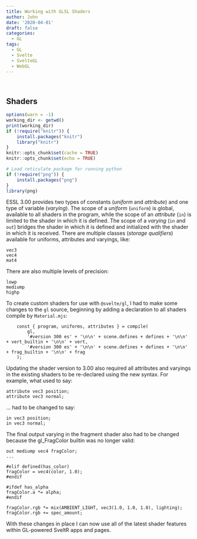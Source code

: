 ```yaml
---
title: Working with GLSL Shaders
author: John
date: '2020-04-01'
draft: false
categories:
  - GL
tags:
  - GL
  - Svelte
  - SvelteGL
  - WebGL
---
```


<div id="glsl-app" role="main" style="width: 100%; min-width: 800px; margin-left: -86px;">
&nbsp;
</div>

## Shaders

```r
options(warn = -1)
working_dir <- getwd()
print(working_dir)
if (!require("knitr")) {
    install.packages("knitr")
    library("knitr")
}
knitr::opts_chunk$set(cache = TRUE)
knitr::opts_chunk$set(echo = TRUE)

# Load reticulate package for running python
if (!require("png")) {
    install.packages("png")
}
library(png)
```

ESSL 3.00 provides two types of constants (*uniform* and *attribute*) and one type of variable (*varying*). The scope of a *uniform* (`uniform`) is global, available to all shaders in the program, while the scope of an *attribute* (`in`) is limited to the shader in which it is defined. The scope of a *varying* (`in` and `out`) bridges the shader in which it is defined and initialized with the shader in which it is received. There are multiple classes (*storage qualifiers*) available for uniforms, attributes and varyings, like:

    vec3
    vec4
    mat4


There are also multiple levels of precision:

    lowp
    mediump
    highp


To create custom shaders for use with `@svelte/gl`, I had to make some changes to the `gl` source, beginning by adding a declaration to all shaders compile by `Material.mjs`:

        const { program, uniforms, attributes } = compile(
			gl,
			'#version 300 es' + '\n\n' + scene.defines + defines + '\n\n' + vert_builtin + '\n\n' + vert,
			'#version 300 es' + '\n\n' + scene.defines + defines + '\n\n' + frag_builtin + '\n\n' + frag
		);

Updating the shader version to 3.00 also required all attributes and varyings in the existing shaders to be re-declared using the new syntax. For example, what used to say:

    attribute vec3 position;
    attribute vec3 normal;

... had to be changed to say:

    in vec3 position;
    in vec3 normal;

The final output varying in the fragment shader also had to be changed because the gl_FragColor builtin was no longer valid:

    out mediump vec4 fragColor;
    ...

    #elif defined(has_color)
	fragColor = vec4(color, 1.0);
	#endif

	#ifdef has_alpha
	fragColor.a *= alpha;
	#endif

	fragColor.rgb *= mix(AMBIENT_LIGHT, vec3(1.0, 1.0, 1.0), lighting);
	fragColor.rgb += spec_amount;

With these changes in place I can now use all of the latest shader features within GL-powered SveltR apps and pages.
